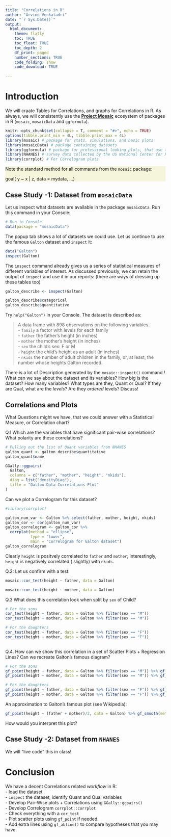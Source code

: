 ```yaml
---
title: "Correlations in R"
author: "Arvind Venkatadri"
date: "`r Sys.Date()`"
output:
  html_document:
    theme: flatly
    toc: TRUE
    toc_float: TRUE
    toc_depth: 2
    df_print: paged
    number_sections: TRUE
    code_folding: show
    code_download: TRUE

---
```


# Introduction

We will craate Tables for Correlations, and graphs for Correlations in R. As always, we will consistently use the [**Project Mosaic**](https://mosaic-web.org) ecosystem of packages in R (`mosaic`, `mosaicData` and `ggformula`). 

```r
knitr::opts_chunk$set(collapse = T, comment = "#>", echo = TRUE)
options(tibble.print_min = 4L, tibble.print_max = 4L)
library(mosaic) # package for stats, simulations, and basic plots
library(mosaicData) # package containing datasets
library(ggformula) # package for professional looking plots, that use the formula interface from mosaic
library(NHANES) # survey data collected by the US National Center for Health Statistics (NCHS)
library(corrplot) # For Correlogram plots

```


::: {#note .illustration style="background: beige"}
Note the standard method for all commands from the `mosaic` package:

goal( y \~ x \| z, data = mydata, ...)
:::


## Case Study -1: Dataset from `mosaicData`

Let us inspect what datasets are available in the package `mosaicData`. Run this command in your Console:

```r
# Run in Console
data(package = "mosaicData")

```

The popup tab shows a lot of datasets we could use. Let us continue to use the famous `Galton` dataset and `inspect` it:

```r
data("Galton")
inspect(Galton)

```
The `inspect` command already gives us a series of statistical measures of different variables of interest. As discussed previously, we can retain the output of `inspect` and use it in our reports: (there are ways of dressing up these tables too)

```r

galton_describe <- inspect(Galton)

galton_describe$categorical
galton_describe$quantitative

```



Try `help("Galton")` in your Console. The dataset is described as:

> A data frame with 898 observations on the following variables.  
- `family` a factor with levels for each family  
- `father` the father's height (in inches)  
- `mother` the mother's height (in inches)  
- `sex` the child's sex: F or M  
- `height` the child's height as an adult (in inches)  
- `nkids` the number of adult children in the family, or, at least, the number whose heights Galton recorded.  

There is a lot of Description generated by the `mosaic::inspect()` command ! 
What can we say about the dataset and its variables? How big is the dataset? How many variables? What types are they, Quant or Qual? If they are Qual, what are the *levels*? Are they *ordered* levels? Discuss!


## Correlations and Plots

What Questions might we have, that we could answer with a Statistical Measure, or Correlation chart?

Q.1 Which are the variables that have significant pair-wise correlations? What polarity are these correlations?

```r


# Pulling out the list of Quant variables from NHANES
galton_quant <- galton_describe$quantitative
galton_quant$name

GGally::ggpairs(
  Galton,
  columns = c("father", "mother", "height", "nkids"),
  diag = list("densityDiag"),
  title = "Galton Data Correlations Plot"
)

```
Can we plot a Correlogram for this dataset?

```r
#library(corrplot)

galton_num_var <- Galton %>% select(father, mother, height, nkids)
galton_cor <- cor(galton_num_var)
galton_correlogram <- galton_cor %>%
  corrplot(method = "ellipse",
           type = "lower",
           main = "Correlogram for Galton dataset")
galton_correlogram

```

Clearly `height` is positvely correlated to `father` and `mother`; interestingly, `height` is negatively correlated ( slightly) with `nkids`. 

Q.2: Let us confirm with a test:

```r
mosaic::cor_test(height ~ father, data = Galton)
```

```r
mosaic::cor_test(height ~ mother, data = Galton)
```
Q.3 What does this correlation look when split by `sex` of Child?
```r

# For the sons
cor_test(height ~ father, data = Galton %>% filter(sex == "M"))
cor_test(height ~ mother, data = Galton %>% filter(sex == "M"))

# For the daughters
cor_test(height ~ father, data = Galton %>% filter(sex == "F"))
cor_test(height ~ mother, data = Galton %>% filter(sex == "F"))
         
```

Q.4. How can we show this correlation in a set of Scatter Plots + Regression Lines? Can we recreate Galton's famous diagram?

```r
# For the sons
gf_point(height ~ father, data = Galton %>% filter(sex == "M")) %>% gf_smooth(method = "lm")
gf_point(height ~ mother, data = Galton %>% filter(sex == "M")) %>% gf_smooth(method = "lm")

# For the daughters
gf_point(height ~ father, data = Galton %>% filter(sex == "F")) %>% gf_smooth(method = "lm")
gf_point(height ~ mother, data = Galton %>% filter(sex == "F")) %>% gf_smooth(method = "lm")
```
An approximation to Galton's famous plot (see Wikipedia):
```r
gf_point(height ~ (father + mother)/2, data = Galton) %>% gf_smooth(method = "lm") %>% gf_density_2d(n = 8) %>% gf_abline(slope = 1)
```
How would you interpret this plot?

## Case Study -2: Dataset from `NHANES`
We will "live code" this in class!




# Conclusion
We have a decent Correlations related *workflow* in R:  
- load the dataset  
- `inspect` the dataset, identify Quant and Qual variables  
- Develop Pair-Wise plots + Correlations using `GGally::ggpairs()`  
- Develop Correlogram `corrplot::corrplot`  
- Check everything with a `cor_test`  
- Plot scatter plots using `gf_point` if needed.   
- Add extra lines using `gf_abline()` to compare hypotheses that you may have.





